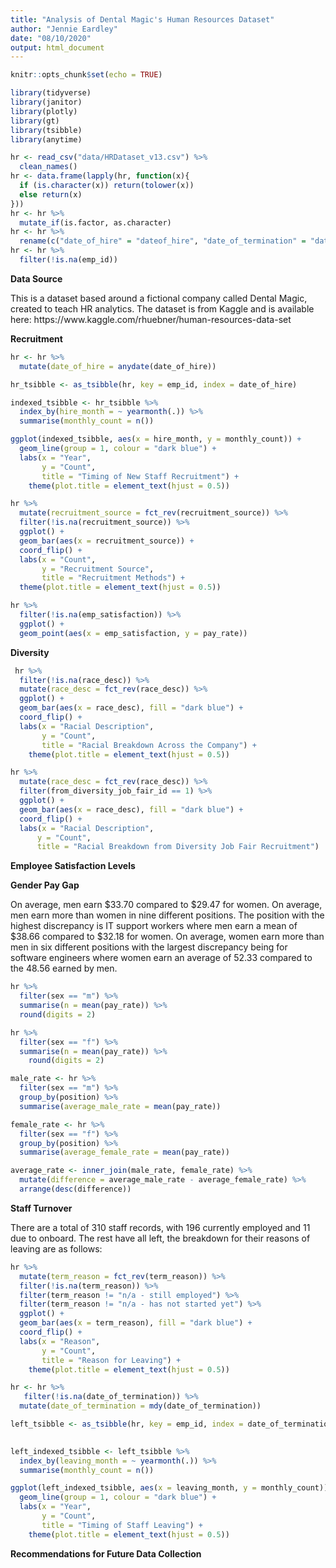 ```yaml
---
title: "Analysis of Dental Magic's Human Resources Dataset"
author: "Jennie Eardley"
date: "08/10/2020"
output: html_document
---
```


```r
knitr::opts_chunk$set(echo = TRUE)
```

```r
library(tidyverse)
library(janitor)
library(plotly)
library(gt)
library(tsibble)
library(anytime)

hr <- read_csv("data/HRDataset_v13.csv") %>% 
  clean_names()
hr <- data.frame(lapply(hr, function(x){
  if (is.character(x)) return(tolower(x))
  else return(x)
}))
hr <- hr %>% 
  mutate_if(is.factor, as.character)
hr <- hr %>% 
  rename(c("date_of_hire" = "dateof_hire", "date_of_termination" = "dateof_termination", "days_late_last_30" = "days_late_last30"))
hr <- hr %>% 
  filter(!is.na(emp_id))
```

**Data Source**

This is a dataset based around a fictional company called Dental Magic, created to teach HR analytics. The dataset is from Kaggle and is available here: https://www.kaggle.com/rhuebner/human-resources-data-set

**Recruitment**
 

```r
hr <- hr %>% 
  mutate(date_of_hire = anydate(date_of_hire))

hr_tsibble <- as_tsibble(hr, key = emp_id, index = date_of_hire)

indexed_tsibble <- hr_tsibble %>% 
  index_by(hire_month = ~ yearmonth(.)) %>% 
  summarise(monthly_count = n()) 

ggplot(indexed_tsibble, aes(x = hire_month, y = monthly_count)) +
  geom_line(group = 1, colour = "dark blue") +
  labs(x = "Year",
       y = "Count",
       title = "Timing of New Staff Recruitment") +
    theme(plot.title = element_text(hjust = 0.5))
```


```r
hr %>% 
  mutate(recruitment_source = fct_rev(recruitment_source)) %>% 
  filter(!is.na(recruitment_source)) %>%
  ggplot() +
  geom_bar(aes(x = recruitment_source)) +
  coord_flip() +
  labs(x = "Count",
       y = "Recruitment Source",
       title = "Recruitment Methods") +
  theme(plot.title = element_text(hjust = 0.5))
```


```r
hr %>% 
  filter(!is.na(emp_satisfaction)) %>% 
  ggplot() +
  geom_point(aes(x = emp_satisfaction, y = pay_rate))
```


**Diversity**

```r
 hr %>% 
  filter(!is.na(race_desc)) %>% 
  mutate(race_desc = fct_rev(race_desc)) %>% 
  ggplot() +
  geom_bar(aes(x = race_desc), fill = "dark blue") + 
  coord_flip() +
  labs(x = "Racial Description",
       y = "Count", 
       title = "Racial Breakdown Across the Company") +
    theme(plot.title = element_text(hjust = 0.5))
```
```r
hr %>% 
  mutate(race_desc = fct_rev(race_desc)) %>% 
  filter(from_diversity_job_fair_id == 1) %>% 
  ggplot() + 
  geom_bar(aes(x = race_desc), fill = "dark blue") +
  coord_flip() +
  labs(x = "Racial Description", 
      y = "Count",
      title = "Racial Breakdown from Diversity Job Fair Recruitment")
```
**Employee Satisfaction Levels**

**Gender Pay Gap**

On average, men earn $33.70 compared to $29.47 for women. On average, men earn more than women in nine different positions. The position with the highest discrepancy is IT support workers where men earn a mean of $38.66 compared to $32.18 for women. On average, women earn more than men in six different positions with the largest discrepancy being for software engineers where women earn an average of 52.33 compared to the 48.56 earned by men. 
```r
hr %>% 
  filter(sex == "m") %>% 
  summarise(n = mean(pay_rate)) %>% 
  round(digits = 2)
```
```r
hr %>% 
  filter(sex == "f") %>% 
  summarise(n = mean(pay_rate)) %>% 
    round(digits = 2)
```
```r
male_rate <- hr %>% 
  filter(sex == "m") %>% 
  group_by(position) %>% 
  summarise(average_male_rate = mean(pay_rate)) 

female_rate <- hr %>% 
  filter(sex == "f") %>% 
  group_by(position) %>% 
  summarise(average_female_rate = mean(pay_rate)) 

average_rate <- inner_join(male_rate, female_rate) %>% 
  mutate(difference = average_male_rate - average_female_rate) %>% 
  arrange(desc(difference))
```



**Staff Turnover**

There are a total of 310 staff records, with 196 currently employed and 11 due to onboard. The rest have all left, the breakdown for their reasons of leaving are as follows:

```r
hr %>% 
  mutate(term_reason = fct_rev(term_reason)) %>% 
  filter(!is.na(term_reason)) %>% 
  filter(term_reason != "n/a - still employed") %>% 
  filter(term_reason != "n/a - has not started yet") %>% 
  ggplot() +
  geom_bar(aes(x = term_reason), fill = "dark blue") +
  coord_flip() +
  labs(x = "Reason",
       y = "Count",
       title = "Reason for Leaving") +
    theme(plot.title = element_text(hjust = 0.5))

```
```r
hr <- hr %>% 
   filter(!is.na(date_of_termination)) %>% 
  mutate(date_of_termination = mdy(date_of_termination)) 

left_tsibble <- as_tsibble(hr, key = emp_id, index = date_of_termination) 
 

left_indexed_tsibble <- left_tsibble %>% 
  index_by(leaving_month = ~ yearmonth(.)) %>% 
  summarise(monthly_count = n()) 

ggplot(left_indexed_tsibble, aes(x = leaving_month, y = monthly_count)) +
  geom_line(group = 1, colour = "dark blue") +
  labs(x = "Year",
       y = "Count",
       title = "Timing of Staff Leaving") +
    theme(plot.title = element_text(hjust = 0.5))
```

**Recommendations for Future Data Collection**

